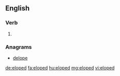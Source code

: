 ==English==

===Verb===
{{head|en|verb form}}

# {{en-past of|elope}}

===Anagrams===
* [[delope#English|delope]]

[[de:eloped]]
[[fa:eloped]]
[[hu:eloped]]
[[mg:eloped]]
[[vi:eloped]]